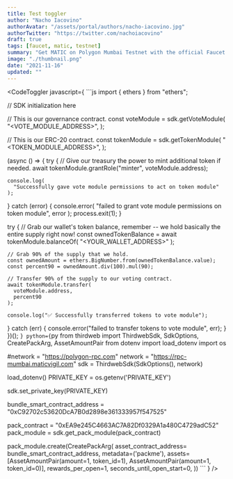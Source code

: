 ```yaml
---
title: Test toggler
author: "Nacho Iacovino"
authorAvatar: "/assets/portal/authors/nacho-iacovino.jpg"
authorTwitter: "https://twitter.com/nachoiacovino"
draft: true
tags: [faucet, matic, testnet]
summary: "Get MATIC on Polygon Mumbai Testnet with the official Faucet from Polygon."
image: "./thumbnail.png"
date: "2021-11-16"
updated: ""
---
```


<CodeToggler 
  javascript={
    ```js
import { ethers } from "ethers";

// SDK initialization here

// This is our governance contract.
const voteModule = sdk.getVoteModule(
  "<VOTE_MODULE_ADDRESS>",
);

// This is our ERC-20 contract.
const tokenModule = sdk.getTokenModule(
  "<TOKEN_MODULE_ADDRESS>",
);

(async () => {
  try {
    // Give our treasury the power to mint additional token if needed.
    await tokenModule.grantRole("minter", voteModule.address);

    console.log(
      "Successfully gave vote module permissions to act on token module"
    );
  } catch (error) {
    console.error(
      "failed to grant vote module permissions on token module",
      error
    );
    process.exit(1);
  }

  try {
    // Grab our wallet's token balance, remember -- we hold basically the entire supply right now!
    const ownedTokenBalance = await tokenModule.balanceOf(
      "<YOUR_WALLET_ADDRESS>"
    );

    // Grab 90% of the supply that we hold.
    const ownedAmount = ethers.BigNumber.from(ownedTokenBalance.value);
    const percent90 = ownedAmount.div(100).mul(90);

    // Transfer 90% of the supply to our voting contract.
    await tokenModule.transfer(
      voteModule.address,
      percent90
    );

    console.log("✅ Successfully transferred tokens to vote module");
  } catch (err) {
    console.error("failed to transfer tokens to vote module", err);
  }
})();
    ```
  }
  python={
    ```py
from thirdweb import ThirdwebSdk, SdkOptions, CreatePackArg, AssetAmountPair
from dotenv import load_dotenv
import os

#network = "https://polygon-rpc.com"
network = "https://rpc-mumbai.maticvigil.com"
sdk = ThirdwebSdk(SdkOptions(), network)

load_dotenv()
PRIVATE_KEY = os.getenv('PRIVATE_KEY')

sdk.set_private_key(PRIVATE_KEY)

bundle_smart_contract_address = "0xC92702c53620DcA7B0d2898e361333957f547525"

pack_contract = "0xEA9e245C4663AC7A82Df0329A1a480C4729adC52"
pack_module = sdk.get_pack_module(pack_contract)

pack_module.create(CreatePackArg(
    asset_contract_address= bundle_smart_contract_address,
    metadata=('packme'),
    assets= [AssetAmountPair(amount=1, token_id=1), AssetAmountPair(amount=1, token_id=0)],
    rewards_per_open=1,
    seconds_until_open_start=0,
))
    ```
  }
/> 